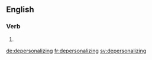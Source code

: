 
==English==

===Verb===
{{head|en}}

# {{present participle of|depersonalize}}

[[de:depersonalizing]]
[[fr:depersonalizing]]
[[sv:depersonalizing]]